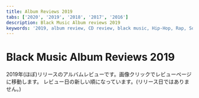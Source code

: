 ```yaml
---
title: Album Reviews 2019
tabs: ['2020', '2019', '2018', '2017', '2016']
description: Black Music Album reviews 2019
keywords: '2019, album review, CD review, black music, Hip-Hop, Rap, Soul, R&B'
---
```



# Black Music Album Reviews 2019

<PageDescription>

2019年(ほぼ)リリースのアルバムレビューです。画像クリックでレビューページに移動します。
レビュー日の新しい順になっています。(リリース日ではありません。)

</PageDescription>

<Row>
<Column colMd={2} colLg={3} noGutterMdLeft>
<Review1 />
</Column>
<Column colMd={2} colLg={3} noGutterMdLeft>
<Review2 /> 
</Column>
<Column colMd={2} colLg={3} noGutterMdLeft>
<Review3 /> 
</Column>
<Column colMd={2} colLg={3} noGutterMdLeft>
<Review4 /> 
</Column>
</Row>

<Row>
<Column colMd={2} colLg={3} noGutterMdLeft>
<Review5 />
</Column>
<Column colMd={2} colLg={3} noGutterMdLeft>
<Review6 /> 
</Column>
<Column colMd={2} colLg={3} noGutterMdLeft>
<Review7 /> 
</Column>
<Column colMd={2} colLg={3} noGutterMdLeft>
<Review8 /> 
</Column>
</Row>

<Row>
<Column colMd={2} colLg={3} noGutterMdLeft>
<Review9 />
</Column>
<Column colMd={2} colLg={3} noGutterMdLeft>
<Review10 />
</Column>
<Column colMd={2} colLg={3} noGutterMdLeft>
<Review11 />
</Column>
<Column colMd={2} colLg={3} noGutterMdLeft>
<Review12 />
</Column>
</Row>

<Row>
<Column colMd={2} colLg={3} noGutterMdLeft>
<Review13 />
</Column>
<Column colMd={2} colLg={3} noGutterMdLeft>
<Review14 />
</Column>
<Column colMd={2} colLg={3} noGutterMdLeft>
<Review15 />
</Column>
<Column colMd={2} colLg={3} noGutterMdLeft>
<Review16 />
</Column>
</Row>

<Row>
<Column colMd={2} colLg={3} noGutterMdLeft>
<Review17 />
</Column>
<Column colMd={2} colLg={3} noGutterMdLeft>
<Review18 />
</Column>
<Column colMd={2} colLg={3} noGutterMdLeft>
<Review19 />
</Column>
<Column colMd={2} colLg={3} noGutterMdLeft>
<Review20 />
</Column>
</Row>

<Row>
<Column colMd={2} colLg={3} noGutterMdLeft>
<Review21 />
</Column>
<Column colMd={2} colLg={3} noGutterMdLeft>
<Review22 />
</Column>
<Column colMd={2} colLg={3} noGutterMdLeft>
<Review23 />
</Column>
<Column colMd={2} colLg={3} noGutterMdLeft>
<Review24 />
</Column>
</Row>

<Row>
<Column colMd={2} colLg={3} noGutterMdLeft>
<Review25 />
</Column>
<Column colMd={2} colLg={3} noGutterMdLeft>
<Review26 />
</Column>
<Column colMd={2} colLg={3} noGutterMdLeft>
<Review27 />
</Column>
<Column colMd={2} colLg={3} noGutterMdLeft>
<Review28 />
</Column>
</Row>

<Row>
<Column colMd={2} colLg={3} noGutterMdLeft>
<Review29 />
</Column>
<Column colMd={2} colLg={3} noGutterMdLeft>
<Review30 />
</Column>
<Column colMd={2} colLg={3} noGutterMdLeft>
<Review31 />
</Column>
<Column colMd={2} colLg={3} noGutterMdLeft>
<Review32 />
</Column>
</Row>

<Row>
<Column colMd={2} colLg={3} noGutterMdLeft>
<Review33 />
</Column>
<Column colMd={2} colLg={3} noGutterMdLeft>
<Review34 />
</Column>
<Column colMd={2} colLg={3} noGutterMdLeft>
<Review35 />
</Column>
<Column colMd={2} colLg={3} noGutterMdLeft>
<Review36 />
</Column>
</Row>

<Row>
<Column colMd={2} colLg={3} noGutterMdLeft>
<Review37 />
</Column>
<Column colMd={2} colLg={3} noGutterMdLeft>
<Review38 />
</Column>
<Column colMd={2} colLg={3} noGutterMdLeft>
<Review39 />
</Column>
</Row>
